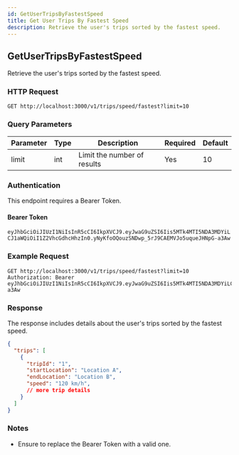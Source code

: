 ```yaml
---
id: GetUserTripsByFastestSpeed
title: Get User Trips By Fastest Speed
description: Retrieve the user's trips sorted by the fastest speed.
---
```


## GetUserTripsByFastestSpeed

Retrieve the user's trips sorted by the fastest speed.

### HTTP Request

`GET http://localhost:3000/v1/trips/speed/fastest?limit=10`

### Query Parameters

| Parameter | Type | Description          | Required | Default |
|-----------|------|----------------------|----------|---------|
| limit     | int  | Limit the number of results | Yes      | 10      |

### Authentication

This endpoint requires a Bearer Token.

#### Bearer Token

`eyJhbGciOiJIUzI1NiIsInR5cCI6IkpXVCJ9.eyJwaG9uZSI6Iis5MTk4MTI5NDA3MDYiLCJ1aWQiOiI1Z2VhcGdhcHhzIn0.yNyKfoOQouzSNDwp_5rJ9CAEMVJo5uqueJHNpG-a3Aw`

### Example Request

```http
GET http://localhost:3000/v1/trips/speed/fastest?limit=10
Authorization: Bearer eyJhbGciOiJIUzI1NiIsInR5cCI6IkpXVCJ9.eyJwaG9uZSI6Iis5MTk4MTI5NDA3MDYiLCJ1aWQiOiI1Z2VhcGdhcHhzIn0.yNyKfoOQouzSNDwp_5rJ9CAEMVJo5uqueJHNpG-a3Aw
```

### Response

The response includes details about the user's trips sorted by the fastest speed.

```json
{
  "trips": [
    {
      "tripId": "1",
      "startLocation": "Location A",
      "endLocation": "Location B",
      "speed": "120 km/h",
      // more trip details 
    }
  ]
}
```

### Notes

- Ensure to replace the Bearer Token with a valid one.